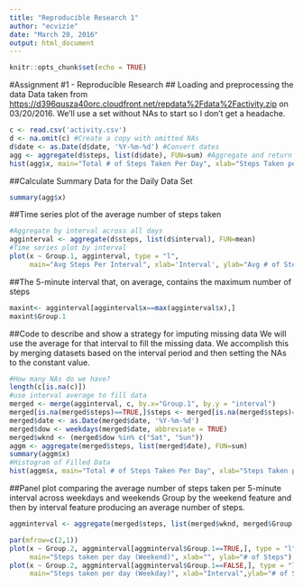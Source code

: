 ---
title: "Reproducible Research 1"
author: "ecvizie"
date: "March 20, 2016"
output: html_document
---

```{r setup, include=FALSE}
knitr::opts_chunk$set(echo = TRUE)
```
#Assignment #1 - Reproducible Research
## Loading and preprocessing the data
Data taken from <https://d396qusza40orc.cloudfront.net/repdata%2Fdata%2Factivity.zip> on 03/20/2016. We'll use a set without NAs to start so I don't get a headache.
```{r readdata}
c <- read.csv('activity.csv')
d <- na.omit(c) #Create a copy with omitted NAs
d$date <- as.Date(d$date, '%Y-%m-%d') #Convert dates            
agg <- aggregate(d$steps, list(d$date), FUN=sum) #Aggregate and return total steps per day
hist(agg$x, main="Total # of Steps Taken Per Day", xlab="Steps Taken per Day")
```

##Calculate Summary Data for the Daily Data Set
```{r calcAvgMed}
summary(agg$x)
```

##Time series plot of the average number of steps taken
```{r timeseries1}
#Aggregate by interval across all days
agginterval <- aggregate(d$steps, list(d$interval), FUN=mean)
#Time series plot by interval
plot(x ~ Group.1, agginterval, type = "l", 
     main="Avg Steps Per Interval", xlab='Interval', ylab="Avg # of Steps")
```

##The 5-minute interval that, on average, contains the maximum number of steps
```{r maxinterval}
maxint<- agginterval[agginterval$x==max(agginterval$x),]
maxint$Group.1
```

##Code to describe and show a strategy for imputing missing data
We will use the average for that interval to fill the missing data. We accomplish this by merging datasets based on the interval period and then setting the NAs to the constant value.
```{r missingdata}
#How many NAs do we have?
length(c[is.na(c)])
#use interval average to fill data
merged <- merge(agginterval, c, by.x="Group.1", by.y = "interval")
merged[is.na(merged$steps)==TRUE,]$steps <- merged[is.na(merged$steps)==TRUE,]$x
merged$date <- as.Date(merged$date, '%Y-%m-%d')
merged$dow <- weekdays(merged$date, abbreviate = TRUE)
merged$wknd <- (merged$dow %in% c("Sat", "Sun"))
aggm <- aggregate(merged$steps, list(merged$date), FUN=sum)
summary(aggm$x)
#Histogram of Filled Data
hist(aggm$x, main="Total # of Steps Taken Per Day", xlab="Steps Taken per Day")
```

##Panel plot comparing the average number of steps taken per 5-minute interval across weekdays and weekends
Group by the weekend feature and then by interval feature producing an average number of steps.
```{r weekenddaycompare}
aggminterval <- aggregate(merged$steps, list(merged$wknd, merged$Group.1), FUN=mean)

par(mfrow=c(2,1))
plot(x ~ Group.2, aggminterval[aggminterval$Group.1==TRUE,], type = "l",
     main="Steps taken per day (Weekend)", xlab="", ylab="# of Steps")
plot(x ~ Group.2, aggminterval[aggminterval$Group.1==FALSE,], type = "l",
     main="Steps taken per day (Weekday)", xlab="Interval",ylab="# of Steps")

```
